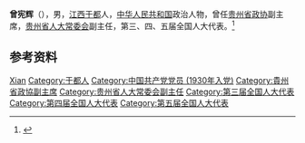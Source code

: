 '''曾宪辉'''（{{bd|1911年||1997年|2月23日}}），男，[[江西|江西]][[于都|于都]]人，[[中华人民共和国|中华人民共和国]]政治人物，曾任[[贵州省政协|贵州省政协]]副主席，[[贵州省人大常委会|贵州省人大常委会]]副主任，第三、四、五届全国人大代表。<ref>{{Cite book|title=贵州百科全书|author=孙淦, 庹文升, 何仁仲主编|publisher=中国大百科全书出版社|year=2005|isbn=9787500074069|location=贵阳|pages=}}</ref>

== 参考资料 ==
{{reflist}}

{{中国人物小作品}}

{{Authority control}}
{{DEFAULTSORT:Zeng曾}}
[[Category:曾姓|Xian]]
[[Category:于都人|Category:于都人]]
[[Category:中国共产党党员_(1930年入党)|Category:中国共产党党员 (1930年入党)]]
[[Category:貴州省政協副主席|Category:貴州省政協副主席]]
[[Category:贵州省人大常委会副主任|Category:贵州省人大常委会副主任]]
[[Category:第三届全国人大代表|Category:第三届全国人大代表]]
[[Category:第四届全国人大代表|Category:第四届全国人大代表]]
[[Category:第五届全国人大代表|Category:第五届全国人大代表]]